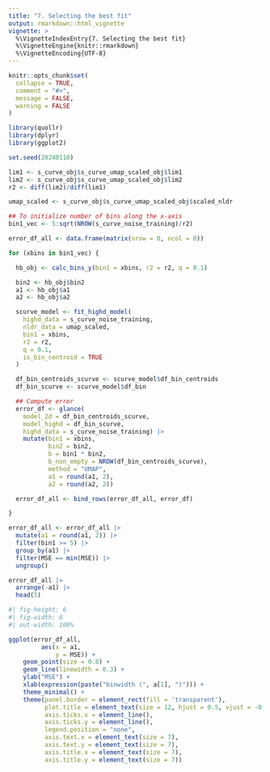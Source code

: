 ```yaml
---
title: "7. Selecting the best fit"
output: rmarkdown::html_vignette
vignette: >
  %\VignetteIndexEntry{7. Selecting the best fit}
  %\VignetteEngine{knitr::rmarkdown}
  %\VignetteEncoding{UTF-8}
---
```


```r
knitr::opts_chunk$set(
  collapse = TRUE,
  comment = "#>",
  message = FALSE,
  warning = FALSE
)
```

```r
library(quollr)
library(dplyr)
library(ggplot2)

set.seed(20240110)
```

```r

lim1 <- s_curve_obj$s_curve_umap_scaled_obj$lim1
lim2 <- s_curve_obj$s_curve_umap_scaled_obj$lim2
r2 <- diff(lim2)/diff(lim1)

umap_scaled <- s_curve_obj$s_curve_umap_scaled_obj$scaled_nldr

## To initialize number of bins along the x-axis
bin1_vec <- 5:sqrt(NROW(s_curve_noise_training)/r2)

error_df_all <- data.frame(matrix(nrow = 0, ncol = 0))

for (xbins in bin1_vec) {

  hb_obj <- calc_bins_y(bin1 = xbins, r2 = r2, q = 0.1)

  bin2 <- hb_obj$bin2
  a1 <- hb_obj$a1
  a2 <- hb_obj$a2

  scurve_model <- fit_highd_model(
    highd_data = s_curve_noise_training,
    nldr_data = umap_scaled,
    bin1 = xbins,
    r2 = r2,
    q = 0.1,
    is_bin_centroid = TRUE
  )

  df_bin_centroids_scurve <- scurve_model$df_bin_centroids
  df_bin_scurve <- scurve_model$df_bin

  ## Compute error
  error_df <- glance(
    model_2d = df_bin_centroids_scurve,
    model_highd = df_bin_scurve,
    highd_data = s_curve_noise_training) |>
    mutate(bin1 = xbins,
           bin2 = bin2,
           b = bin1 * bin2,
           b_non_empty = NROW(df_bin_centroids_scurve),
           method = "UMAP",
           a1 = round(a1, 2),
           a2 = round(a2, 2))

  error_df_all <- bind_rows(error_df_all, error_df)

}

error_df_all <- error_df_all |>
  mutate(a1 = round(a1, 2)) |>
  filter(bin1 >= 5) |>
  group_by(a1) |>
  filter(MSE == min(MSE)) |>
  ungroup()

error_df_all |>
  arrange(-a1) |>
  head(5)
```

```r
#| fig-height: 6
#| fig-width: 6
#| out-width: 100%

ggplot(error_df_all,
         aes(x = a1,
             y = MSE)) +
    geom_point(size = 0.8) +
    geom_line(linewidth = 0.3) +
    ylab("MSE") +
    xlab(expression(paste("binwidth (", a[1], ")"))) +
    theme_minimal() +
    theme(panel.border = element_rect(fill = 'transparent'),
          plot.title = element_text(size = 12, hjust = 0.5, vjust = -0.5),
          axis.ticks.x = element_line(),
          axis.ticks.y = element_line(),
          legend.position = "none",
          axis.text.x = element_text(size = 7),
          axis.text.y = element_text(size = 7),
          axis.title.x = element_text(size = 7),
          axis.title.y = element_text(size = 7))

```

